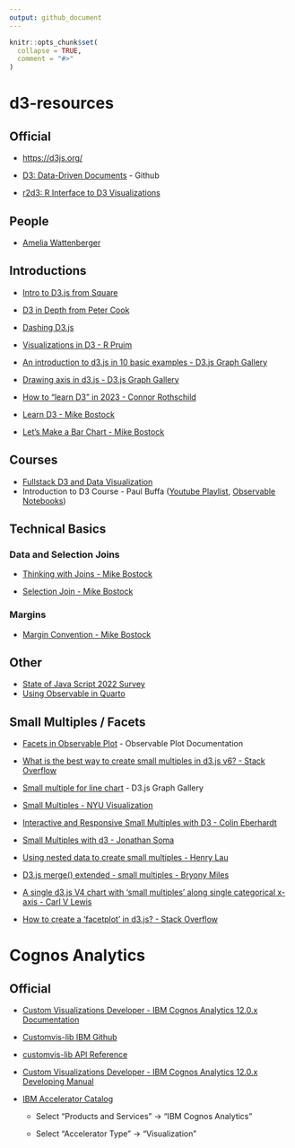```yaml
---
output: github_document
---
```


<!-- README.md is generated from README.Rmd. Please edit that file -->

```r
knitr::opts_chunk$set(
  collapse = TRUE,
  comment = "#>"
)
```

# d3-resources

<!-- badges: start -->

<!-- badges: end -->

## Official

-   <https://d3js.org/>

-   [D3: Data-Driven Documents](https://github.com/d3/d3) - Github

-   [r2d3: R Interface to D3 Visualizations](https://rstudio.github.io/r2d3/index.html)

## People

-   [Amelia Wattenberger](https://wattenberger.com/)

## Introductions

-   [Intro to D3.js from Square](http://square.github.io/intro-to-d3/)

-   [D3 in Depth from Peter Cook](https://www.d3indepth.com/)

-   [Dashing D3.js](https://www.dashingd3js.com/)

-   [Visualizations in D3 - R Pruim](https://rpruim.github.io/D3/notes/)

-   [An introduction to d3.js in 10 basic examples - D3.js Graph Gallery](https://d3-graph-gallery.com/intro_d3js.html)

-   [Drawing axis in d3.js - D3.js Graph Gallery](https://d3-graph-gallery.com/graph/custom_axis.html)

-   [How to "learn D3" in 2023 - Connor Rothschild](https://www.connorrothschild.com/viz)

-   [Learn D3 - Mike Bostock](https://observablehq.com/collection/@d3/learn-d3)

-   [Let's Make a Bar Chart - Mike Bostock](https://observablehq.com/collection/@d3/lets-make-a-bar-chart)

## Courses

-   [Fullstack D3 and Data Visualization](https://www.newline.co/fullstack-d3)
-   Introduction to D3 Course - Paul Buffa ([Youtube Playlist](https://www.youtube.com/playlist?list=PLOHIJAFwtkEcK_mLLScnX2B-yHDjzSxuR), [Observable Notebooks](https://observablehq.com/@observablehq/introduction-to-d3-course?collection=@observablehq/introduction-to-d3-course))

## Technical Basics

### Data and Selection Joins

-   [Thinking with Joins - Mike Bostock](https://bost.ocks.org/mike/join/)

-   [Selection Join - Mike Bostock](https://observablehq.com/@d3/selection-join)

### Margins

-   [Margin Convention - Mike Bostock](https://observablehq.com/@d3/margin-convention)

## Other

-   [State of Java Script 2022 Survey](https://2022.stateofjs.com/en-US)
-   [Using Observable in Quarto](https://quarto.org/docs/computations/ojs.html)

## Small Multiples / Facets

-   [Facets in Observable Plot](https://observablehq.com/plot/features/facets) - Observable Plot Documentation

-   [What is the best way to create small multiples in d3.js v6? - Stack Overflow](https://stackoverflow.com/questions/66230918/what-is-the-best-way-to-create-small-multiples-in-d3-js-v6)

-   [Small multiple for line chart](https://d3-graph-gallery.com/graph/line_smallmultiple.html) - D3.js Graph Gallery

-   [Small Multiples - NYU Visualization](https://observablehq.com/@nyuvis/small-multiples)

-   [Interactive and Responsive Small Multiples with D3 - Colin Eberhardt](https://blog.scottlogic.com/2017/04/05/interactive-responsive-small-multiples.html)

-   [Small Multiples with d3 - Jonathan Soma](https://jonathansoma.com/tutorials/d3/small-multiples/)

-   [Using nested data to create small multiples - Henry Lau](https://www.henrylau.co.uk/2021/09/08/small-multiples/)

-   [D3.js merge() extended - small multiples - Bryony Miles](https://www.codementor.io/@milesbryony/d3-js-merge-extended-small-multiples-14efbozjk5)

-   [A single d3.js V4 chart with 'small multiples' along single categorical x-axis - Carl V Lewis](https://gist.github.com/carlvlewis/8a5b1cc987217607a47bd7d4e0fffacb)

-   [How to create a 'facetplot' in d3.js? - Stack Overflow](https://stackoverflow.com/questions/65499073/how-to-create-a-facetplot-in-d3-js)

# Cognos Analytics

## Official

-   [Custom Visualizations Developer - IBM Cognos Analytics 12.0.x Documentation](https://www.ibm.com/docs/en/cognos-analytics/12.0.0?topic=developing-custom-visualizations-developer)

-   [Customvis-lib IBM Github](https://github.com/IBM/ca_customvis)

-   [customvis-lib API Reference](https://ibm.github.io/ca_customvis/docs/11.1.x/)

-   [Custom Visualizations Developer - IBM Cognos Analytics 12.0.x Developing Manual](https://www.ibm.com/docs/en/SSEP7J_12.0.0/pdf/dg_custom_vis.pdf)

-   [IBM Accelerator Catalog](https://accelerator.ca.analytics.ibm.com/)

    -   Select "Products and Services" -\> "IBM Cognos Analytics"

    -   Select "Accelerator Type" -\> "Visualization"

